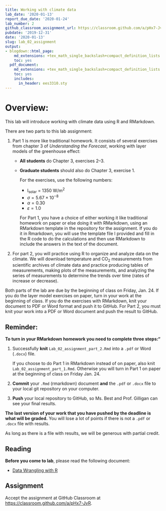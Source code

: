 ```yaml
---
title: Working with climate data
lab_date: '2020-01-13'
report_due_date: '2020-01-24'
lab_number: 2
github_classroom_assignment_url: https://classroom.github.com/a/pHx7-JvR
pubdate: '2019-12-31'
date: '2020-01-13'
slug: lab_02_assignment
output:
- blogdown::html_page:
    md_extensions: +tex_math_single_backslash+compact_definition_lists
    toc: yes
  pdf_document:
    md_extensions: +tex_math_single_backslash+compact_definition_lists
    toc: yes
    includes:
      in_header: ees3310.sty
---
```

# Overview:

This lab will introduce working with climate data using R and RMarkdown. 

There are two parts to this lab assignment: 

1. Part 1 is more like traditional homework. It consists of several exercises from chapter 3 of _Understanding the Forecast_, working with layer models of the greenhouse effect:
   * **All students** do Chapter 3, exercises 2--3.
   * **Graduate students** should also do Chapter 3, exercise 1.

     For the exercises, use the following numbers:

     * I~solar~ = 1350 W/m^2^
     * $\sigma = 5.67 \times 10^{-8}$
     * $\alpha = 0.30$
     * $\varepsilon = 1.0$

     For Part 1, you have a choice of either working it like traditional homework on paper or else doing it with RMarkdown, using an RMarkdown template in the repository for the assignment.
     If you do it in Rmarkdown, you will use the template file I provided and fill in the R code to do the calculations and then use RMarkdown to include the answers in the text of the document.

2. For part 2, you will practice using R to organize and analyze data on the climate. We will download temperature and CO~2~ measurements from scientific archives of climate data and practice producing tables of measurements, making plots of the measurements, and analyzing the series of measurements to determine the trends over time (rates of increase or decrease).

Both parts of the lab are due by the beginning of class on Friday, Jan. 24. If you do the layer model exercises on paper, turn in your work at the beginning of class. If you do the exercises with RMarkdown, knit your document to PDF or Word format and push it to GitHub. For Part 2, you must knit your work into a PDF or Word document and push the result to GitHub.

## Reminder:

**To turn in your RMarkdown homework you need to complete three steps:"**

1. Successfully **knit** `Lab_02_assignment_part_2.Rmd` into a `.pdf` or 
   Word (`.docx`) file. 
   
     If you choose to do Part 1 in RMarkdown instead 
     of on paper, also knit `Lab_02_assignment_part_1.Rmd`. Otherwise you will
     turn in Part 1 on paper at the beginning of class on Friday Jan. 24.
2. **Commit** your `.Rmd` (rmarkdown) document **and** the `.pdf` or `.docx` 
   file to your local git repository on your computer.
3. **Push** your local repository to GitHub, so Ms. Best and Prof. Gilligan 
   can see your final results.

**The last version of your work that you have pushed by the deadline is what will be graded.**
You will lose a lot of points if there is not a `.pdf` or `.docx` file with results.

As long as there is a file with results, we will be generous with partial credit.

## Reading

**Before you come to lab**, please read the following document:

* [Data Wrangling with R](/lab_docs/lab_02_overview){target="_blank"}

## Assignment

Accept the assignment at GitHub Classroom at <https://classroom.github.com/a/pHx7-JvR>.
